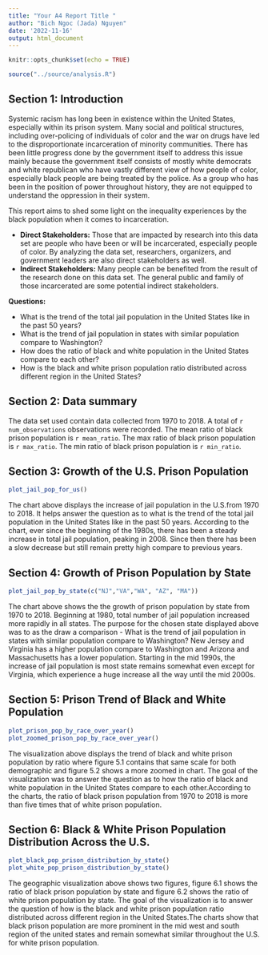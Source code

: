 ```yaml
---
title: "Your A4 Report Title "
author: "Bich Ngoc (Jada) Nguyen"
date: '2022-11-16'
output: html_document
---
```


```r
knitr::opts_chunk$set(echo = TRUE)
```

```r
source("../source/analysis.R")
```

## **Section 1: Introduction**

  Systemic racism has long been in existence within the United States, especially within its prison system. Many social and political structures, including over-policing of individuals of color and the war on drugs have led to the disproportionate incarceration of minority communities. There has been little progress done by the government itself to address this issue mainly because the government itself consists of mostly white democrats and white republican who have vastly different view of how people of color, especially black people are being treated by the police. As a group who has been in the position of power throughout history, they are not equipped to understand the oppression in their system.

This report aims to shed some light on the inequality experiences by the black population when it comes to incarceration. 

- **Direct Stakeholders:** Those that are impacted by research into this data set are people who have been or will be incarcerated, especially people of color. By analyzing the data set, researchers, organizers, and government leaders are also direct stakeholders as well.  
- **Indirect Stakeholders:** Many people can be benefited from the result of the research done on this data set. The general public and family of those incarcerated are some potential indirect stakeholders. 

**Questions:**  

- What is the trend of the total jail population in the United States like in the past 50 years?  
- What is the trend of jail population in states with similar population compare to Washington?  
- How does the ratio of black and white population in the United States compare to each other?  
- How is the black and white prison population ratio distributed across different region in the United States?



## **Section 2: Data summary** 

The data set used contain data collected from 1970 to 2018. A total of `r num_observations` observations were recorded. The mean ratio of black prison population is `r mean_ratio`. The max ratio of black prison population is `r max_ratio`. The min ratio of black prison population is `r min_ratio`. 


## **Section 3: Growth of the U.S. Prison Population**

```r
plot_jail_pop_for_us()
```

The chart above displays the increase of jail population in the U.S.from 1970 to 2018. It helps answer the question as to what is the trend of the total jail population in the United States like in the past 50 years. According to the chart, ever since the beginning of the 1980s, there has been a steady increase in total jail population, peaking in 2008. Since then there has been a slow decrease but still remain pretty high compare to previous years.



## **Section 4: Growth of Prison Population by State**

```r
plot_jail_pop_by_state(c("NJ","VA","WA", "AZ", "MA"))
```

The chart above shows the the growth of prison population by state from 1970 to 2018. Beginning at 1980, total number of jail population increased more rapidly in all states. The purpose for the chosen state displayed above was to as the draw a comparison - What is the trend of jail population in states with similar population compare to Washington? New Jersey and Virginia has a higher population compare to Washington and Arizona and Massachusetts has a lower population. Starting in the mid 1990s, the increase of jail population is most state remains somewhat even except for Virginia, which experience a huge increase all the way until the mid 2000s.



## **Section 5: Prison Trend of Black and White Population**

```r
plot_prison_pop_by_race_over_year()
plot_zoomed_prison_pop_by_race_over_year()
```

The visualization above displays the trend of black and white prison population by ratio where figure 5.1 contains that same scale for both demographic and figure 5.2 shows a more zoomed in chart. The goal of the visualization was to answer the question as to how the ratio of black and white population in the United States compare to each other.According to the charts, the ratio of black prison population from 1970 to 2018 is more than five times that of white prison population.


## **Section 6: Black & White Prison Population Distribution Across the U.S.**

```r
plot_black_pop_prison_distribution_by_state()
plot_white_pop_prison_distribution_by_state()
```

The geographic visualization above shows two figures, figure 6.1 shows the ratio of black prison population by state and figure 6.2 shows the ratio of white prison population by state. The goal of the visualization is to answer the question of how is the black and white prison population ratio distributed across different region in the United States.The charts show that black prison population are more prominent in the mid west and south region of the united states and remain somewhat similar throughout the U.S. for white prison population.